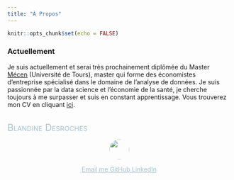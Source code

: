 ```yaml
---
title: "À Propos"
---
```


```r
knitr::opts_chunk$set(echo = FALSE)
```


### Actuellement

Je suis actuellement et serai très prochainement diplômée du Master [Mécen](http://mecen-univ-tours.fr/) (Université de Tours), master qui forme des économistes d'entreprise spécialisé dans le domaine de l'analyse de données.
Je suis passionnée par la data science et l'économie de la santé, je cherche toujours à me surpasser et suis en constant apprentissage. Vous trouverez mon CV en cliquant [ici](../CV_Blandine_Desroches.pdf).

<br>
<span itemprop="name" style="font-variant: small-caps; color: #A4C2D1; font-size: 150%">Blandine Desroches</span>
<style>
.image-ronde{
  width : 45px; height : 45px;
  -moz-border-radius : 45px;
  -webkit-border-radius : 45px;
  border-radius : 45px;
}
</style>

<img  src="Photo_CV_BD.jpg" class='image-ronde' style="display:block; margin: 0 auto;">


<div style='text-align: center;  color: #A4C2D1'>
<a style='color: #A4C2D1' href="mailto:blandine.desroches@hotmail.fr" title="Email me" class = 'social-icon'><span class="fa-stack fa-lg" aria-hidden="true">
  <i class="fa fa-circle fa-stack-2x"></i>
  <i class="fa fa-envelope fa-stack-1x fa-inverse"></i>
</span>
<span class="sr-only">Email me</span>
</a>
<a style='color: #A4C2D1'href="https://github.com/bldesroch" title="GitHub" class = 'social-icon'>
  <span class="fa-stack fa-lg" aria-hidden="true">
    <i class="fa fa-circle fa-stack-2x"></i>
    <i class="fa fa-github fa-stack-1x fa-inverse"></i>
  </span>
  <span class="sr-only">GitHub</span>
</a>
<a style='color: #A4C2D1' href="https://www.linkedin.com/in/blandine-desroches/" title="LinkedIn" class = 'social-icon'><span class="fa-stack fa-lg" aria-hidden="true">
  <i class="fa fa-circle fa-stack-2x"></i>
  <i class="fa fa-linkedin fa-stack-1x fa-inverse"></i>
</span>
<span class="sr-only">LinkedIn</span>
</a>
</a>
</div>